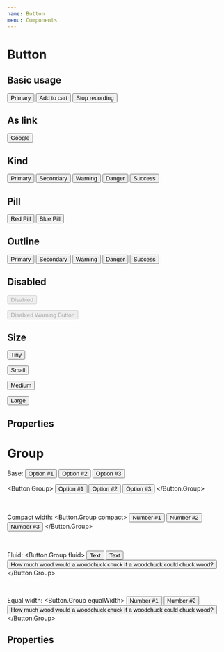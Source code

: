 ```yaml
---
name: Button
menu: Components
---
```



# Button

## Basic usage

<Playground>
  <Button>Primary</Button>

  <Button>
    <Icon name='add_shopping_cart' /> Add to cart
  </Button>

  <Button outline kind='danger'>
    <Icon name='stop' /> Stop recording
  </Button>
</Playground>

## As link

<Playground>
  <Button as='a' href='https://google.com/' target='_blank'>Google <Icon name='launch' /></Button>
</Playground>

## Kind

<Playground>
  <Button kind="primary">Primary</Button>
  <Button kind="secondary">Secondary</Button>
  <Button kind="warning">Warning</Button>
  <Button kind="danger">Danger</Button>
  <Button kind="success">Success</Button>
</Playground>

## Pill

<Playground>
  <Button pill kind="danger">Red Pill</Button>
  <Button pill kind="primary">Blue Pill</Button>
</Playground>

## Outline

<Playground>
  <Button kind="primary" outline>Primary</Button>
  <Button kind="secondary" outline>Secondary</Button>
  <Button kind="warning" outline>Warning</Button>
  <Button kind="danger" outline>Danger</Button>
  <Button kind="success" outline>Success</Button>
</Playground>

## Disabled

<Playground>
  <Button disabled>Disabled</Button>

  <Button pill outline kind="warning" disabled>Disabled Warning Button</Button>
</Playground>

## Size

<Playground>
  <Button size='tiny'>Tiny</Button>

  <Button size='small'>Small</Button>

  <Button size='medium'>Medium</Button>

  <Button size='large'>Large</Button>
</Playground>

## Properties

<Props of={Button}></Props>

# Group

<Playground>
  Base:
  <Button.Group>
    <Button>
      <Icon name='filter_1' /> Option #1
    </Button>
    <Button outline>Option #2</Button>
    <Button>
      <Icon name='filter_3' /> Option #3
    </Button>
  </Button.Group>

  <br />

  <Button.Group>
    <Button kind='secondary'>
      <Icon name='filter_1' /> Option #1
    </Button>
    <Button kind='secondary'>Option #2</Button>
    <Button outline kind='secondary'>
      <Icon name='filter_3' /> Option #3
    </Button>
  </Button.Group>

  <br />

  Compact width:
  <Button.Group compact>
    <Button>Number #1</Button>
    <Button kind='danger'>Number #2</Button>
    <Button kind='success'>Number #3</Button>
  </Button.Group>

  <br />

  Fluid:
  <Button.Group fluid>
    <Button>Text</Button>
    <Button kind='danger'>Text</Button>
    <Button kind='success'>How much wood would a woodchuck chuck if a woodchuck could chuck wood?</Button>
  </Button.Group>

  <br />

  Equal width:
  <Button.Group equalWidth>
    <Button>Number #1</Button>
    <Button kind='danger'>Number #2</Button>
    <Button kind='success'>How much wood would a woodchuck chuck if a woodchuck could chuck wood?</Button>
  </Button.Group>
</Playground>

## Properties

<Props of={Group}></Props>
